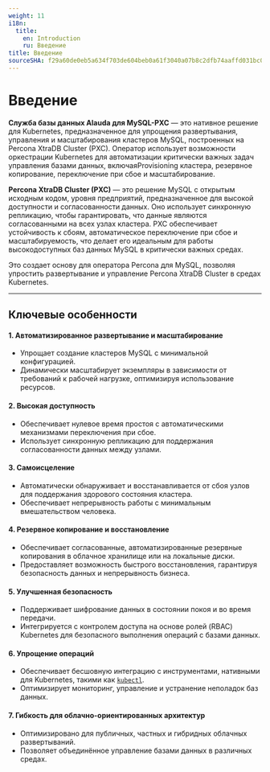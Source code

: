 ```yaml
---
weight: 11
i18n:
  title:
    en: Introduction
    ru: Введение
title: Введение
sourceSHA: f29a60de0eb5a634f703de604beb0a61f3040a07b8c2dfb74aaffd031bc0bbc8
---
```


# Введение

**Служба базы данных Alauda для MySQL-PXC** — это нативное решение для Kubernetes, предназначенное для упрощения развертывания, управления и масштабирования кластеров MySQL, построенных на Percona XtraDB Cluster (PXC). Оператор использует возможности оркестрации Kubernetes для автоматизации критически важных задач управления базами данных, включаяProvisioning кластера, резервное копирование, переключение при сбое и масштабирование.

**Percona XtraDB Cluster (PXC)** — это решение MySQL с открытым исходным кодом, уровня предприятий, предназначенное для высокой доступности и согласованности данных. Оно использует синхронную репликацию, чтобы гарантировать, что данные являются согласованными на всех узлах кластера. PXC обеспечивает устойчивость к сбоям, автоматическое переключение при сбое и масштабируемость, что делает его идеальным для работы высокодоступных баз данных MySQL в критически важных средах.

Это создает основу для оператора Percona для MySQL, позволяя упростить развертывание и управление Percona XtraDB Cluster в средах Kubernetes.

---

## Ключевые особенности

#### 1. **Автоматизированное развертывание и масштабирование**

- Упрощает создание кластеров MySQL с минимальной конфигурацией.
- Динамически масштабирует экземпляры в зависимости от требований к рабочей нагрузке, оптимизируя использование ресурсов.

#### 2. **Высокая доступность**

- Обеспечивает нулевое время простоя с автоматическими механизмами переключения при сбое.
- Использует синхронную репликацию для поддержания согласованности данных между узлами.

#### 3. **Самоисцеление**

- Автоматически обнаруживает и восстанавливается от сбоя узлов для поддержания здорового состояния кластера.
- Обеспечивает непрерывность работы с минимальным вмешательством человека.

#### 4. **Резервное копирование и восстановление**

- Обеспечивает согласованные, автоматизированные резервные копирования в облачное хранилище или на локальные диски.
- Предоставляет возможность быстрого восстановления, гарантируя безопасность данных и непрерывность бизнеса.

#### 5. **Улучшенная безопасность**

- Поддерживает шифрование данных в состоянии покоя и во время передачи.
- Интегрируется с контролем доступа на основе ролей (RBAC) Kubernetes для безопасного выполнения операций с базами данных.

#### 6. **Упрощение операций**

- Обеспечивает бесшовную интеграцию с инструментами, нативными для Kubernetes, такими как [`kubectl`](https://kubernetes.io/docs/reference/kubectl/).
- Оптимизирует мониторинг, управление и устранение неполадок баз данных.

#### 7. **Гибкость для облачно-ориентированных архитектур**

- Оптимизировано для публичных, частных и гибридных облачных развертываний.
- Позволяет объединённое управление базами данных в различных средах.
